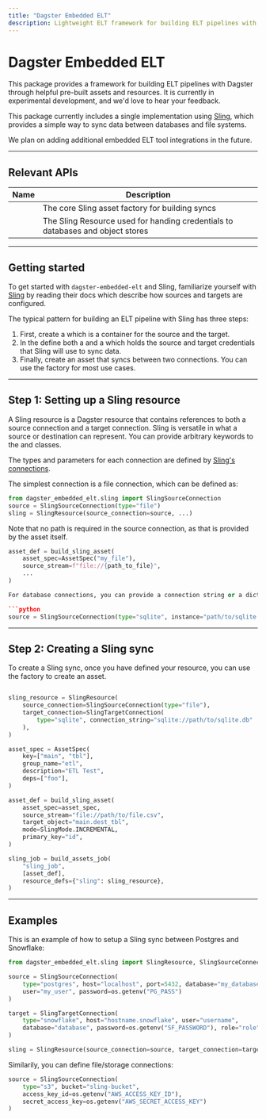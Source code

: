 ```yaml
---
title: "Dagster Embedded ELT"
description: Lightweight ELT framework for building ELT pipelines with Dagster, through helpful pre-built assets and resources
---
```


# Dagster Embedded ELT

This package provides a framework for building ELT pipelines with Dagster through helpful pre-built assets and resources. It is currently in experimental development, and we'd love to hear your feedback.

This package currently includes a single implementation using <a href="https://slingdata.io">Sling</a>, which provides a simple way to sync data between databases and file systems.

We plan on adding additional embedded ELT tool integrations in the future.

---

## Relevant APIs

| Name                                                                        | Description                                                                    |
| --------------------------------------------------------------------------- | ------------------------------------------------------------------------------ |
| <PyObject module="dagster_embedded_elt.sling" object="build_sling_asset" /> | The core Sling asset factory for building syncs                                |
| <PyObject module="dagster_embedded_elt.sling" object="SlingResource" />     | The Sling Resource used for handing credentials to databases and object stores |

---

## Getting started

To get started with `dagster-embedded-elt` and Sling, familiarize yourself with <a href="https://docs.slingdata.io/sling-cli/running-tasks">Sling</a> by reading their docs which describe how sources and targets are configured.

The typical pattern for building an ELT pipeline with Sling has three steps:

1. First, create a <PyObject module="dagster-embedded-elt.sling" object="SlingResource" /> which is a container for the source and the target.
2. In the <PyObject module="dagster-embedded-elt.sling" object="SlingResource" /> define both a <PyObject module="dagster-embedded-elt.sling" object="SlingSourceConnection" /> and a <PyObject module="dagster-embedded-elt.sling" object="SlingTargetConnection" /> which holds the source and target credentials that Sling will use to sync data.
3. Finally, create an asset that syncs between two connections. You can use the <PyObject module="dagster-embedded-elt.sling" object="build_sling_asset" /> factory for most use cases.

---

## Step 1: Setting up a Sling resource

A Sling resource is a Dagster resource that contains references to both a source connection and a target connection. Sling is versatile in what a source or destination can represent. You can provide arbitrary keywords to the <PyObject module="dagster-embedded-elt.sling" object="SlingSourceConnection" /> and <PyObject module="dagster-embedded-elt.sling" object="SlingTargetConnection" /> classes.

The types and parameters for each connection are defined by [Sling's connections](https://docs.slingdata.io/connections/database-connections).

The simplest connection is a file connection, which can be defined as:

```python
from dagster_embedded_elt.sling import SlingSourceConnection
source = SlingSourceConnection(type="file")
sling = SlingResource(source_connection=source, ...)
```

Note that no path is required in the source connection, as that is provided by the asset itself.

````python
asset_def = build_sling_asset(
    asset_spec=AssetSpec("my_file"),
    source_stream=f"file://{path_to_file}",
    ...
)

For database connections, you can provide a connection string or a dictionary of keyword arguments. For example, to connect to a SQLite database, you can provide a path to the database using the `instance` keyword, which is specified in [Sling's SQLite connection](https://docs.slingdata.io/connections/database-connections/sqlite) documentation.

```python
source = SlingSourceConnection(type="sqlite", instance="path/to/sqlite.db")
````

---

## Step 2: Creating a Sling sync

To create a Sling sync, once you have defined your resource, you can use the <PyObject module="dagster_embedded_elt.sling" object="build_sling_asset" /> factory to create an asset.

```python

sling_resource = SlingResource(
    source_connection=SlingSourceConnection(type="file"),
    target_connection=SlingTargetConnection(
        type="sqlite", connection_string="sqlite://path/to/sqlite.db"
    ),
)

asset_spec = AssetSpec(
    key=["main", "tbl"],
    group_name="etl",
    description="ETL Test",
    deps=["foo"],
)

asset_def = build_sling_asset(
    asset_spec=asset_spec,
    source_stream="file://path/to/file.csv",
    target_object="main.dest_tbl",
    mode=SlingMode.INCREMENTAL,
    primary_key="id",
)

sling_job = build_assets_job(
    "sling_job",
    [asset_def],
    resource_defs={"sling": sling_resource},
)

```

---

## Examples

This is an example of how to setup a Sling sync between Postgres and Snowflake:

```python
from dagster_embedded_elt.sling import SlingResource, SlingSourceConnection, SlingTargetConnection

source = SlingSourceConnection(
    type="postgres", host="localhost", port=5432, database="my_database",
    user="my_user", password=os.getenv("PG_PASS")
)

target = SlingTargetConnection(
    type="snowflake", host="hostname.snowflake", user="username",
    database="database", password=os.getenv("SF_PASSWORD"), role="role"
)

sling = SlingResource(source_connection=source, target_connection=target)
```

Similarily, you can define file/storage connections:

```python
source = SlingSourceConnection(
    type="s3", bucket="sling-bucket",
    access_key_id=os.getenv("AWS_ACCESS_KEY_ID"),
    secret_access_key=os.getenv("AWS_SECRET_ACCESS_KEY")
)
```
